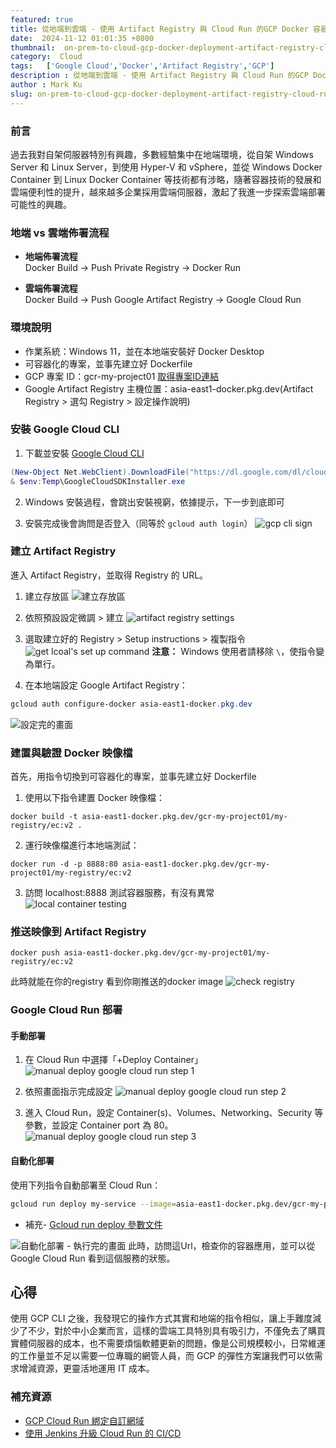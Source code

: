 ```yaml
---
featured: true
title: 從地端到雲端 - 使用 Artifact Registry 與 Cloud Run 的GCP Docker 容器部署指南
date:  2024-11-12 01:01:35 +0800
thumbnail:  on-prem-to-cloud-gcp-docker-deployment-artifact-registry-cloud-run.png
category:  Cloud  
tags:   ['Google Cloud','Docker','Artifact Registry','GCP']
description : 從地端到雲端 - 使用 Artifact Registry 與 Cloud Run 的GCP Docker 容器應用的部署指南
author : Mark Ku
slug: on-prem-to-cloud-gcp-docker-deployment-artifact-registry-cloud-run
---
```

### 前言
過去我對自架伺服器特別有興趣，多數經驗集中在地端環境，從自架 Windows Server 和 Linux Server，到使用 Hyper-V 和 vSphere，並從 Windows Docker Container  到 Linux Docker Container 等技術都有涉略，隨著容器技術的發展和雲端便利性的提升，越來越多企業採用雲端伺服器，激起了我進一步探索雲端部署可能性的興趣。

### 地端 vs 雲端佈署流程

* **地端佈署流程**  
  Docker Build → Push Private Registry → Docker Run

* **雲端佈署流程**  
  Docker Build → Push Google Artifact Registry → Google Cloud Run

### 環境說明
- 作業系統：Windows 11，並在本地端安裝好 Docker Desktop
- 可容器化的專案，並事先建立好 Dockerfile
- GCP 專案 ID：gcr-my-project01 [取得專案ID連結](https://console.cloud.google.com/welcome/new?cloudshell=true)
- Google Artifact Registry 主機位置：asia-east1-docker.pkg.dev(Artifact Registry > 選勾 Registry > 設定操作說明)

### 安裝 Google Cloud CLI

1. 下載並安裝 [Google Cloud CLI](https://cloud.google.com/sdk/docs/install-sdk)

```powershell
(New-Object Net.WebClient).DownloadFile("https://dl.google.com/dl/cloudsdk/channels/rapid/GoogleCloudSDKInstaller.exe", "$env:Temp\GoogleCloudSDKInstaller.exe")
& $env:Temp\GoogleCloudSDKInstaller.exe
```
2. Windows 安裝過程，會跳出安裝視窮，依據提示，下一步到底即可   

3. 安裝完成後會詢問是否登入（同等於 `gcloud auth login`）
   ![gcp cli sign](gcp-cli-sign.png)

### 建立 Artifact Registry

進入 Artifact Registry，並取得 Registry 的 URL。

1. 建立存放區
![建立存放區](create-artifact-registry.png)

2. 依照預設設定微調 > 建立
![artifact registry settings](artifact-registry-settings.png)

3. 選取建立好的 Registry >  Setup instructions > 複製指令
![get lcoal's set up command](get-local-registry-set-up-command.png)
**注意：** Windows 使用者請移除 `\`，使指令變為單行。

4. 在本地端設定 Google Artifact Registry：

```powershell
gcloud auth configure-docker asia-east1-docker.pkg.dev
```
   
![設定完的畫面](already-set-up-artifact-registry.png)

### 建置與驗證 Docker 映像檔
首先，用指令切換到可容器化的專案，並事先建立好 Dockerfile
1. 使用以下指令建置 Docker 映像檔：

```powerhsell
docker build -t asia-east1-docker.pkg.dev/gcr-my-project01/my-registry/ec:v2 .
```

2. 運行映像檔進行本地端測試：

```powerhsell
docker run -d -p 8888:80 asia-east1-docker.pkg.dev/gcr-my-project01/my-registry/ec:v2
```
3. 訪問 localhost:8888 測試容器服務，有沒有異常      
![local container testing](local-container-testing.png)

### 推送映像到 Artifact Registry

```powerhsell
docker push asia-east1-docker.pkg.dev/gcr-my-project01/my-registry/ec:v2
```
此時就能在你的registry 看到你剛推送的docker image
![check registry](check-registry.png)

### Google Cloud Run 部署

#### 手動部署

1. 在 Cloud Run 中選擇「+Deploy Container」
![manual deploy google cloud run step 1](manual-deploy-google-cloud-run-step1.png)

2. 依照畫面指示完成設定
![manual deploy google cloud run step 2](manual-deploy-google-cloud-run-step2.png)

3. 進入 Cloud Run，設定 Container(s)、Volumes、Networking、Security 等參數，並設定 Container port 為 80。
![manual deploy google cloud run step 3](manual-deploy-google-cloud-run-step3.png)

#### 自動化部署

使用下列指令自動部署至 Cloud Run：

```bash
gcloud run deploy my-service --image=asia-east1-docker.pkg.dev/gcr-my-project01/my-registry/ec:v2 --platform managed --allow-unauthenticated --region=asia-east1 --port=80
```

* 補充- [Gcloud run deploy 參數文件](https://cloud.google.com/sdk/gcloud/reference/run/deploy)

![自動化部署 - 執行完的畫面](auto-deploy-google-cloud-run-step1.png)
此時，訪問這Url，檢查你的容器應用，並可以從Google Cloud Run 看到這個服務的狀態。

## 心得
使用 GCP CLI 之後，我發現它的操作方式其實和地端的指令相似，讓上手難度減少了不少，對於中小企業而言，這樣的雲端工具特別具有吸引力，不僅免去了購買實體伺服器的成本，也不需要煩惱軟體更新的問題，像是公司規模較小，日常維運的工作量並不足以需要一位專職的網管人員，而 GCP 的彈性方案讓我們可以依需求增減資源，更靈活地運用 IT 成本。

### 補充資源

- [GCP Cloud Run 綁定自訂網域](https://medium.com/@yuijzeon/%E9%9A%A8%E6%89%8B%E8%A8%98-gcp-cloud-run-%E6%9C%8D%E5%8B%99%E7%B6%81%E5%AE%9A%E5%88%B0%E8%87%AA%E5%B7%B1%E7%9A%84%E7%B6%B2%E5%9D%80-f316028a0c0e)
- [使用 Jenkins 升級 Cloud Run 的 CI/CD](https://manel-lemin.medium.com/upgrading-your-cloud-run-ci-cd-with-jenkins-92a3717e9f1c)
